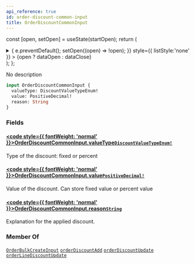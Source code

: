 ```yaml
---
api_reference: true
id: order-discount-common-input
title: OrderDiscountCommonInput
---
```






const [open, setOpen] = useState(startOpen);
return (
<details {...(open ? { open: true } : {})} className="details" style={{ border:'none', boxShadow:'none', background:'var(--ifm-background-color)' }}>
<summary
onClick={(e) => {
e.preventDefault();
setOpen((open) => !open);
}}
style={{ listStyle:'none' }} >
{open ? dataOpen : dataClose}
</summary>
{open && children}
</details>
);
};

No description

```graphql
input OrderDiscountCommonInput {
  valueType: DiscountValueTypeEnum!
  value: PositiveDecimal!
  reason: String
}
```

### Fields

#### [<code style={{ fontWeight: 'normal' }}>OrderDiscountCommonInput.<b>valueType</b></code>](#)<Bullet />[`DiscountValueTypeEnum!`](../../../api-reference/discounts/enums/discount-value-type-enum.mdx) <Badge class="badge badge--secondary" text="non-null"/> <Badge class="badge badge--secondary" text="enum"/> <Badge class="badge badge--secondary" text="discounts"/>

Type of the discount: fixed or percent

#### [<code style={{ fontWeight: 'normal' }}>OrderDiscountCommonInput.<b>value</b></code>](#)<Bullet />[`PositiveDecimal!`](../../../api-reference/miscellaneous/scalars/positive-decimal.mdx) <Badge class="badge badge--secondary" text="non-null"/> <Badge class="badge badge--secondary" text="scalar"/> <Badge class="badge badge--secondary" text="miscellaneous"/>

Value of the discount. Can store fixed value or percent value

#### [<code style={{ fontWeight: 'normal' }}>OrderDiscountCommonInput.<b>reason</b></code>](#)<Bullet />[`String`](../../../api-reference/miscellaneous/scalars/string.mdx) <Badge class="badge badge--secondary" text="scalar"/> <Badge class="badge badge--secondary" text="miscellaneous"/>

Explanation for the applied discount.

### Member Of

[`OrderBulkCreateInput`](../../../api-reference/orders/inputs/order-bulk-create-input.mdx) <Badge class="badge badge--secondary" text="input"/><Bullet />[`orderDiscountAdd`](../../../api-reference/orders/mutations/order-discount-add.mdx) <Badge class="badge badge--secondary" text="mutation"/><Bullet />[`orderDiscountUpdate`](../../../api-reference/orders/mutations/order-discount-update.mdx) <Badge class="badge badge--secondary" text="mutation"/><Bullet />[`orderLineDiscountUpdate`](../../../api-reference/orders/mutations/order-line-discount-update.mdx) <Badge class="badge badge--secondary" text="mutation"/>
